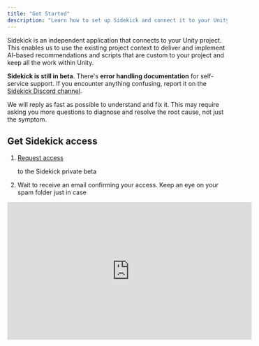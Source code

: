 ```yaml
---
title: "Get Started"
description: "Learn how to set up Sidekick and connect it to your Unity project."
---
```


Sidekick is an independent application that connects to your Unity project. This enables us to use the existing project context to deliver and implement AI-based recommendations and scripts that are custom to your project and keep all the work within Unity.&#x20;

**Sidekick is still in beta**. There's **error handling documentation** for self-service support. If you encounter anything confusing, report it on the [Sidekick Discord channel](https://discord.gg/cTraeg3n).&#x20;

We will reply as fast as possible to understand and fix it. This may require asking you more questions to diagnose and resolve the root cause, not just the symptom.

## Get Sidekick access

1. [Request access](https://www.bezi.com/sidekick#form)

    to the Sidekick private beta

2. Wait to receive an email confirming your access. Keep an eye on your spam folder just in case

<iframe width="560" height="315" src="https://www.youtube.com/embed/zUJx48K-W7I?si=tr4QA95BJftIp7x-" title="YouTube video player" frameborder="0" allow="accelerometer; autoplay; clipboard-write; encrypted-media; gyroscope; picture-in-picture; web-share" referrerpolicy="strict-origin-when-cross-origin" allowfullscreen />

## Sidekick installation

<Steps>
  <Step title="Create an account">
    1. Open the "Install Sidekick" link in your access email

    2. Select "Sign-up or Login" to create your account

    <Note>
      You must create an account using the email address you received your access email at. If you want to use a different email, send us a note in the [Sidekick Discord channel](https://discord.gg/cTraeg3n)
    </Note>
  </Step>

  <Step title="Start your free trial">
    1. After your account is created, you'll be redirected to the

       **Get Sidekick**

       page. Complete the free trial flow before you download the Sidekick app

    2. If you are not redirected back after you start the trial, return here:

       [https://bezi.com/start?source=sidekick](https://bezi.com/start?source=sidekick)
  </Step>

  <Step title="Download Sidekick app">
    1. Download the appropriate app version for your machine

    2. Follow the standard app installation process (we recommend pinning Sidekick app in your doc for ease of access)

    3. Select the Sidekick app icon to open
  </Step>
</Steps>

## Keeping Sidekick up to date&#x20;